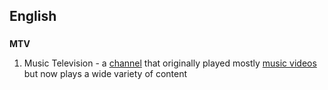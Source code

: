==English==
==={{initialism}}===
'''MTV'''

#Music Television - a [[channel]] that originally played mostly [[music video]]s but now plays a wide variety of content